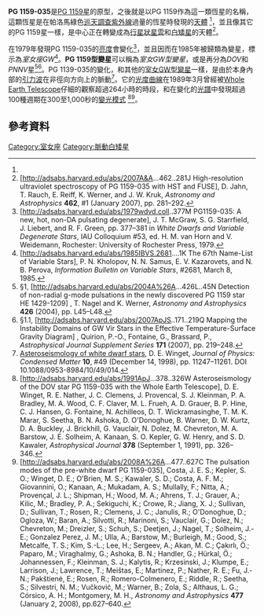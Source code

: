 {{Starbox begin |
   name=PG 1159-035 }}
{{Starbox observe |
  epoch=[[J2000.0|J2000.0]] ([[國際天球参考系統|ICRS]]) |
  constell=[[室女座|室女座]] |
  ra={{RA|12|01|46.1}}<ref name="pgcat">[http://adsabs.harvard.edu/abs/1986ApJS...61..305G The Palomar-Green catalog of ultraviolet-excess stellar objects], R. F. Green, M. Schmidt, and J. Liebert, ''Astrophysical Journal Supplement'' '''61''' (June 1986), pp. 305–352. [[Centre_de_Données_astronomiques_de_Strasbourg|CDS]] ID  [http://cdsweb.u-strasbg.fr/cgi-bin/Cat?II/207 II/207] {{webarchive|url=https://web.archive.org/web/20070220125814/http://cdsweb.u-strasbg.fr/cgi-bin/Cat?II%2F207 |date=2007-02-20 }}.</ref> |
  dec={{DEC|-03|45|39}}<ref name="pgcat" /> |
  appmag_v=14.9<ref name="simbad">[[SIMBAD|SIMBAD]], accessed June 11, 2007.</ref>
 }}
{{Starbox astrometry
| dist_pc = 440 ± 40<ref name=kb94 />
| dist_ly = 1,400 ± 100
}}
{{Starbox detail
| mass = 0.59 ± 0.01<ref name=kb94>Table 2, Precision asteroseismology of pulsating PG 1159 stars, Steven D. Kawaler and Paul A. Bradley, ''Astrophysical Journal, Part 1'' '''427''', #1 (May 1994), pp.  415–428, {{doi|10.1086/174152}}, {{bibcode|1994ApJ...427..415K}}.</ref>
| temperature = 136,000<ref name=kb94 />
| gravity = 7.38 ± 0.1<ref name=kb94 />
| radius= 0.0254 ± 0.005<ref name=kb94 />
| luminosity_bolometric = 200<ref name=kb94 />
}}
{{Starbox catalog |
  names=GW Vir, GW Virginis, 2E 2572, WD 1159-034 }}
{{Starbox reference |
Simbad=PG%201159-035 }}
{{Starbox end}}

'''PG 1159-035'''是[[PG_1159星|PG 1159星]]的原型，之後就是以PG 1159作為這一類恆星的名稱，這顆恆星是在帕洛馬綠色[[巡天調查|巡天調查]][[紫外線|紫外線]]過量的恆星時發現的[[天體|天體]] <ref name="pgcat" />，並且像其它的PG 1159星一樣，是中心正在轉變成為[[行星狀星雲|行星狀星雲]]和[[白矮星|白矮星]]的天體<ref>[http://adsabs.harvard.edu/abs/2007A&A...462..281J High-resolution ultraviolet spectroscopy of PG 1159-035 with HST and FUSE], D. Jahn, T. Rauch, E. Reiff, K. Werner, and J. W. Kruk,  ''Astronomy and Astrophysics'' '''462''', #1 (January 2007), pp. 281–292.</ref>。

在1979年發現PG 1159-035的[[亮度|亮度]]會變化<ref>[http://adsabs.harvard.edu/abs/1979wdvd.coll..377M PG1159-035: A new, hot, non-DA pulsating degenerate], J. T. McGraw, S. G. Starrfield, J. Liebert, and R. F. Green, pp. 377–381 in ''White Dwarfs and Variable Degenerate Stars'', IAU Colloquium #53, ed. H. M. van Horn and V. Weidemann, Rochester: University of Rochester Press, 1979.</ref>，並且因而在1985年被歸類為變星，標示為''室女座GW''<ref name="namelist67">[http://adsabs.harvard.edu/abs/1985IBVS.2681....1K The 67th Name-List of Variable Stars], P. N. Kholopov, N. N. Samus, E. V. Kazarovets, and N. B. Perova, ''Information Bulletin on Variable Stars'', #2681, March 8, 1985.</ref>。'''PG 1159型變星'''可以稱為''室女GW型變星 ''，或是再分為''DOV''和''PNNV''星<ref>§1, [http://adsabs.harvard.edu/abs/2004A%26A...426L..45N Detection of non-radial g-mode pulsations in the newly discovered PG 1159 star HE 1429-1209] {{Wayback|url=http://adsabs.harvard.edu/abs/2004A%26A...426L..45N |date=20080226055747 }}, T. Nagel and K. Werner, ''Astronomy and Astrophysics'' '''426''' (2004), pp. L45–L48.</ref><ref>§1.1, [http://adsabs.harvard.edu/abs/2007ApJS..171..219Q Mapping the Instability Domains of GW Vir Stars in the Effective Temperature-Surface Gravity Diagram] {{Wayback|url=http://adsabs.harvard.edu/abs/2007ApJS..171..219Q |date=20071227085057 }}, Quirion, P.-O., Fontaine, G., Brassard, P., ''Astrophysical Journal Supplement Series'' '''171''' (2007), pp. 219–248.</ref>。PG 1139-035的變化，和其他的[[室女GW型變星|室女GW型變星]]一樣，是由於本身內部的[[引力波|引力波]]在非徑向方向上的脈動<ref>[http://dx.doi.org/10.1088/0953-8984/10/49/014 Asteroseismology of white dwarf stars], D. E. Winget, ''Journal of Physics: Condensed Matter'' '''10''', #49 (December 14, 1998), pp. 11247–11261.  DOI 10.1088/0953-8984/10/49/014.</ref>。它的[[光度曲線|光度曲線]]在1989年3月曾經被[https://web.archive.org/web/20070701051252/http://bullwinkle.as.utexas.edu/ Whole Earth Telescope]仔細的觀察超過264小時的時段，和在變化的[[光譜|光譜]]中發現超過100種週期在300至1,000秒的[[變光模式|變光模式]] <ref>[http://adsabs.harvard.edu/abs/1991ApJ...378..326W Asteroseismology of the DOV star PG 1159-035 with the Whole Earth Telescope], D. E. Winget, R. E. Nather, J. C. Clemens, J. Provencal, S. J. Kleinman, P. A. Bradley, M. A. Wood, C. F. Claver, M. L. Frueh, A. D. Grauer, B. P. Hine, C. J. Hansen, G. Fontaine, N. Achilleos, D. T. Wickramasinghe, T. M. K. Marar, S. Seetha, B. N. Ashoka, D. O'Donoghue, B. Warner, D. W. Kurtz, D. A. Buckley, J. Brickhill, G. Vauclair, N. Dolez, M. Chevreton, M. A. Barstow, J. E. Solheim, A. Kanaan, S. O. Kepler, G. W. Henry, and S. D. Kawaler, ''Astrophysical Journal'' '''378''' (September 1, 1991), pp. 326–346.</ref><ref>[http://adsabs.harvard.edu/abs/2008A%26A...477..627C The pulsation modes of the pre-white dwarf PG 1159-035], Costa, J. E. S.; Kepler, S. O.; Winget, D. E.; O'Brien, M. S.; Kawaler, S. D.; Costa, A. F. M.; Giovannini, O.; Kanaan, A.; Mukadam, A. S.; Mullally, F.; Nitta, A.; Provençal, J. L.; Shipman, H.; Wood, M. A.; Ahrens, T. J.; Grauer, A.; Kilic, M.; Bradley, P. A.; Sekiguchi, K.; Crowe, R.; Jiang, X. J.; Sullivan, D.; Sullivan, T.; Rosen, R.; Clemens, J. C.; Janulis, R.; O'Donoghue, D.; Ogloza, W.; Baran, A.; Silvotti, R.; Marinoni, S.; Vauclair, G.; Dolez, N.; Chevreton, M.; Dreizler, S.; Schuh, S.; Deetjen, J.; Nagel, T.; Solheim, J.-E.; Gonzalez Perez, J. M.; Ulla, A.; Barstow, M.; Burleigh, M.; Good, S.; Metcalfe, T. S.; Kim, S.-L.; Lee, H.; Sergeev, A.; Akan, M. C.; Çakırlı, Ö.; Paparo, M.; Viraghalmy, G.; Ashoka, B. N.; Handler, G.; Hürkal, Ö.; Johannessen, F.; Kleinman, S. J.; Kalytis, R.; Krzesinski, J.; Klumpe, E.; Larrison, J.; Lawrence, T.; Meištas, E.; Martinez, P.; Nather, R. E.; Fu, J.-N.; Pakštienė, E.; Rosen, R.; Romero-Colmenero, E.; Riddle, R.; Seetha, S.; Silvestri, N. M.; Vučković, M.; Warner, B.; Zola, S.; Althaus, L. G.; Córsico, A. H.; Montgomery, M. H., ''Astronomy and Astrophysics'' '''477''' (January 2, 2008), pp.627–640.</ref>。

== 參考資料 ==
{{reflist}}

[[Category:室女座|Category:室女座]]
[[Category:脈動白矮星|Category:脈動白矮星]]
